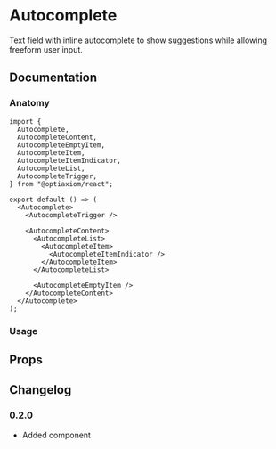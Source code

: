 
# Autocomplete

Text field with inline autocomplete to show suggestions while allowing freeform user input.

## Documentation

### Anatomy

```tsx
import {
  Autocomplete,
  AutocompleteContent,
  AutocompleteEmptyItem,
  AutocompleteItem,
  AutocompleteItemIndicator,
  AutocompleteList,
  AutocompleteTrigger,
} from "@optiaxiom/react";

export default () => (
  <Autocomplete>
    <AutocompleteTrigger />

    <AutocompleteContent>
      <AutocompleteList>
        <AutocompleteItem>
          <AutocompleteItemIndicator />
        </AutocompleteItem>
      </AutocompleteList>

      <AutocompleteEmptyItem />
    </AutocompleteContent>
  </Autocomplete>
);
```

### Usage

<Demo component={Usage} />

## Props

<PropsTable component={Autocomplete} />

## Changelog

### 0.2.0

- Added component
